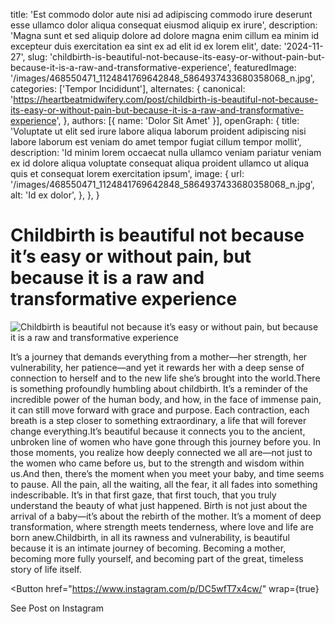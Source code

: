   title: 'Est commodo dolor aute nisi ad adipiscing commodo irure deserunt esse ullamco dolor aliqua consequat eiusmod aliquip ex irure',
  description: 'Magna sunt et sed aliquip dolore ad dolore magna enim cillum ea minim id excepteur duis exercitation ea sint ex ad elit id ex lorem elit',
  date: '2024-11-27',
  slug: 'childbirth-is-beautiful-not-because-its-easy-or-without-pain-but-because-it-is-a-raw-and-transformative-experience',
  featuredImage: '/images/468550471_1124841769642848_5864937433680358068_n.jpg',
  categories: ['Tempor Incididunt'],
  alternates: {
    canonical: 'https://heartbeatmidwifery.com/post/childbirth-is-beautiful-not-because-its-easy-or-without-pain-but-because-it-is-a-raw-and-transformative-experience',
  },
  authors: [{ name: 'Dolor Sit Amet' }],
  openGraph: {
    title: 'Voluptate ut elit sed irure labore aliqua laborum proident adipiscing nisi labore laborum est veniam do amet tempor fugiat cillum tempor mollit',
    description: 'Id minim lorem occaecat nulla ullamco veniam pariatur veniam ex id dolore aliqua voluptate consequat aliqua proident ullamco ut aliqua quis et consequat lorem exercitation ipsum',
    image: {
      url: '/images/468550471_1124841769642848_5864937433680358068_n.jpg',
      alt: 'Id ex dolor',
    },
  },
}


# Childbirth is beautiful not because it’s easy or without pain, but because it is a raw and transformative experience

<Image
  src="/images/468550471_1124841769642848_5864937433680358068_n.jpg"
  size="large"
  wrap={true}
  alt="Childbirth is beautiful not because it’s easy or without pain, but because it is a raw and transformative experience"
/>

It’s a journey that demands everything from a mother—her strength, her vulnerability, her patience—and yet it rewards her with a deep sense of connection to herself and to the new life she’s brought into the world.There is something profoundly humbling about childbirth. It’s a reminder of the incredible power of the human body, and how, in the face of immense pain, it can still move forward with grace and purpose. Each contraction, each breath is a step closer to something extraordinary, a life that will forever change everything.It’s beautiful because it connects you to the ancient, unbroken line of women who have gone through this journey before you. In those moments, you realize how deeply connected we all are—not just to the women who came before us, but to the strength and wisdom within us.And then, there’s the moment when you meet your baby, and time seems to pause. All the pain, all the waiting, all the fear, it all fades into something indescribable. It’s in that first gaze, that first touch, that you truly understand the beauty of what just happened. Birth is not just about the arrival of a baby—it’s about the rebirth of the mother. It’s a moment of deep transformation, where strength meets tenderness, where love and life are born anew.Childbirth, in all its rawness and vulnerability, is beautiful because it is an intimate journey of becoming. Becoming a mother, becoming more fully yourself, and becoming part of the great, timeless story of life itself.

<Button
  href="https://www.instagram.com/p/DC5wfT7x4cw/"
  wrap={true}
>
  See Post on Instagram
</Button>
